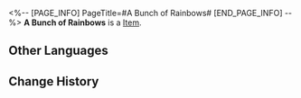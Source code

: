 <%-- [PAGE_INFO]
PageTitle=#A Bunch of Rainbows#
[END_PAGE_INFO] --%>
{{Item Infobox
|title       = A Bunch of Rainbows
|id          = 140152
|image       = Item A Bunch of Rainbows.png
|type        = 
|invCategory = Missions
|rarity      = 3
|effect      = 
|description = A bunch of tiny Rainbow blossoms. In floriography, it means "the beauty of the ordinary."
}}
'''A Bunch of Rainbows''' is a [[Item]].

==Other Languages==
{{Other Languages
|en   = A Bunch of Rainbows
|zhs  = 一束七彩虹
|zht  = 一束七彩虹
|ja   = 七彩虹の花束
|ko   = 무지개 한 다발
|es   = Ramo de arcoíris
|fr   = Un bouquet d'arcs-en-ciel
|ru   = Букет семицветиков
|th   = ช่อดอก Rainbow
|vi   = Một Bó Cầu Vồng Bảy Sắc
|de   = Ein Strauß Regenbögen
|id   = Sebuket Rainbow
|pt   = Um Monte de Arco-íris
}}

==Change History==
{{Change History|2.0}}